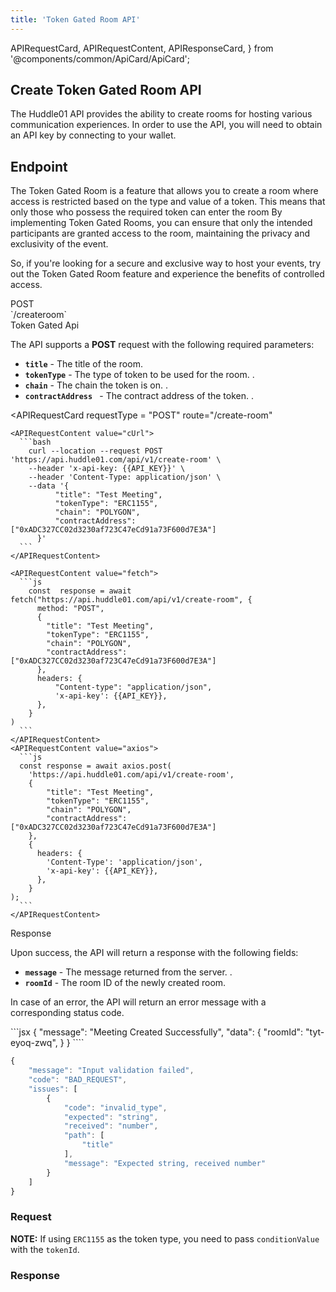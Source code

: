 ```yaml
---
title: 'Token Gated Room API'
---
```


  APIRequestCard,
  APIRequestContent,
  APIResponseCard,
} from '@components/common/ApiCard/ApiCard';



## **Create Token Gated Room API**

The Huddle01 API provides the ability to create rooms for hosting various communication experiences.
In order to use the API, you will need to obtain an API key by connecting to your wallet.

## **Endpoint**
<div className="flex justify-between md:flex-row flex-col">
  <HighLight className="my-3 w-full">
    <RequestStrip
      method={'POST'}
      url={'https://api.huddle01.com/api/v1'}
      endpoint={'create-room'}
    />
  </HighLight>
</div>

<Paragraph className="mt-5">
  The Token Gated Room is a feature that allows you to create a room where access is restricted based on the type and value of a token. This means that only those who possess the required token can enter the room
By implementing Token Gated Rooms, you can ensure that only the intended participants are granted access to the room, maintaining the privacy and exclusivity of the event.

So, if you're looking for a secure and exclusive way to host your events, try out the Token Gated Room feature and experience the benefits of controlled access.

</Paragraph>


<div className="grid md:grid-cols-2 gap-4 grid-cols-1 mt-10  md:h-[28rem]">
<div>
<div className="flex items-center gap-4">
<Pill >POST</Pill>
<div className="text-sm font-normal text-slate-50">`/createroom`</div>

</div>

<div className="mt-7 font-mono text-2xl font-bold text-[#f1f5f9]">
  Token Gated Api
</div>

The API supports a **POST** request with the following required parameters:

- **`title`** - The title of the room.
- **`tokenType`** - The type of token to be used for the room.	.
- **`chain`** - The chain the token is on.	 .
- **`contractAddress `** - The contract address of the token.	.

</div>

<APIRequestCard
    requestType = "POST"
    route="/create-room"
    
  >
    <APIRequestContent value="cUrl">
      ```bash
        curl --location --request POST 'https://api.huddle01.com/api/v1/create-room' \
        --header 'x-api-key: {{API_KEY}}' \
        --header 'Content-Type: application/json' \
        --data '{
              "title": "Test Meeting",
              "tokenType": "ERC1155",
              "chain": "POLYGON",
              "contractAddress": ["0xADC327CC02d3230af723C47eCd91a73F600d7E3A"]
          }'
      ```
    </APIRequestContent>
    
    <APIRequestContent value="fetch">
      ```js
        const  response = await fetch("https://api.huddle01.com/api/v1/create-room", {
          method: "POST",
          {
            "title": "Test Meeting",
            "tokenType": "ERC1155",
            "chain": "POLYGON",
            "contractAddress": ["0xADC327CC02d3230af723C47eCd91a73F600d7E3A"]
          },
          headers: {
              "Content-type": "application/json",
              'x-api-key': {{API_KEY}},
          },
        }
    )
      ```
    </APIRequestContent>
    <APIRequestContent value="axios">
      ```js
      const response = await axios.post(
        'https://api.huddle01.com/api/v1/create-room',
        {
            "title": "Test Meeting",
            "tokenType": "ERC1155",
            "chain": "POLYGON",
            "contractAddress": ["0xADC327CC02d3230af723C47eCd91a73F600d7E3A"]
        },
        {
          headers: {
            'Content-Type': 'application/json',
            'x-api-key': {{API_KEY}},
          },
        }
    );
      ```
    </APIRequestContent>
  </APIRequestCard>


</div>


<div className="grid md:grid-cols-2 gap-4 grid-cols-1 mt-10">
<div className="text-start ">

<div className="font-mono text-2xl font-bold text-[#f1f5f9]">Response</div>

Upon success, the API will return a response with the following fields:

- **`message`** - The message returned from the server.	.
- **`roomId`** - The room ID of the newly created room.

In case of an error, the API will return an error message with a corresponding status code.

</div>


<APIResponseCard>
  <APIRequestContent value="Success">
```jsx
{
    "message": "Meeting Created Successfully",
    "data": {
        "roomId": "tyt-eyoq-zwq",
    }
}
````

</APIRequestContent>

<APIRequestContent value="Error">

```jsx
{
    "message": "Input validation failed",
    "code": "BAD_REQUEST",
    "issues": [
        {
            "code": "invalid_type",
            "expected": "string",
            "received": "number",
            "path": [
                "title"
            ],
            "message": "Expected string, received number"
        }
    ]
}
```

</APIRequestContent>
  </APIResponseCard>

</div>

<div className = 'flex flex-col item-center gap-3 w-full'>

### **Request**


<TokenGated />





<Callout>
 
 **NOTE:** If using `ERC1155` as the token type, you need to pass `conditionValue` with the `tokenId`.

</Callout>

### **Response**

<TokenGatedResponse />


</div>

